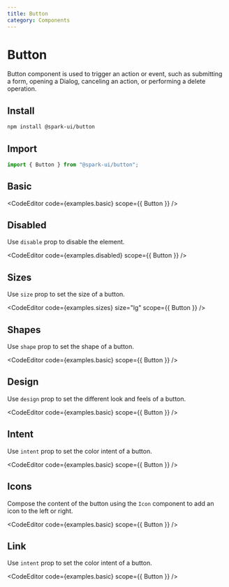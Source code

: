 ```yaml
---
title: Button
category: Components
---
```



# Button

Button component is used to trigger an action or event, such as submitting a form, opening a Dialog, canceling an action, or performing a delete operation.

## Install

```sh
npm install @spark-ui/button
```

## Import

```js
import { Button } from "@spark-ui/button";
```

## Basic

<CodeEditor code={examples.basic} scope={{ Button }} />

## Disabled

Use `disable` prop to disable the element.

<CodeEditor code={examples.disabled} scope={{ Button }} />

## Sizes

Use `size` prop to set the size of a button.

<CodeEditor code={examples.sizes} size="lg" scope={{ Button }} />

## Shapes

Use `shape` prop to set the shape of a button.

<CodeEditor code={examples.basic} scope={{ Button }} />

## Design

Use `design` prop to set the different look and feels of a button.

<CodeEditor code={examples.basic} scope={{ Button }} />

## Intent

Use `intent` prop to set the color intent of a button.

<CodeEditor code={examples.basic} scope={{ Button }} />

## Icons

Compose the content of the button using the `Icon` component to add an icon to the left or right.

<CodeEditor code={examples.basic} scope={{ Button }} />

## Link

Use `intent` prop to set the color intent of a button.

<CodeEditor code={examples.basic} scope={{ Button }} />
